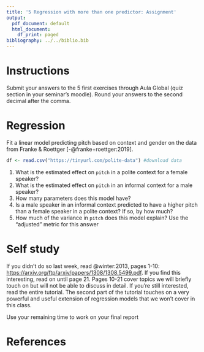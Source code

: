 ```yaml
---
title: '5 Regression with more than one predictor: Assignment'
output:
  pdf_document: default
  html_document:
    df_print: paged
bibliography: ../../biblio.bib
---
```


# Instructions

Submit your answers to the 5 first exercises through Aula Global (quiz section in your seminar's moodle). Round your answers to the second decimal after the comma.

# Regression

Fit a linear model predicting pitch based on context and gender on the data from Franke & Roettger [-@franke+roettger:2019].

```r
df <- read.csv("https://tinyurl.com/polite-data") #download data
```

  1. What is the estimated effect on `pitch` in a polite context for a female speaker?
  2. What is the estimated effect on `pitch` in an informal context for a male speaker?
  3. How many parameters does this model have?
  4. Is a male speaker in an informal context predicted to have a higher pitch than a female speaker in a polite context? If so, by how much?
  5. How much of the variance in `pitch` does this model explain? Use the "adjusted" metric for this answer

# Self study
If you didn't do so last week, read  @winter:2013, pages 1-10: [https://arxiv.org/ftp/arxiv/papers/1308/1308.5499.pdf](https://arxiv.org/ftp/arxiv/papers/1308/1308.5499.pdf). If you find this interesting, read on until page 21. Pages 10-21 cover topics we will briefly touch on but will not be able to discuss in detail. If you're still interested, read the entire tutorial. The second part of the tutorial touches on a very powerful and useful extension of regression models that we won't cover in this class.

Use your remaining time to work on your final report

# References